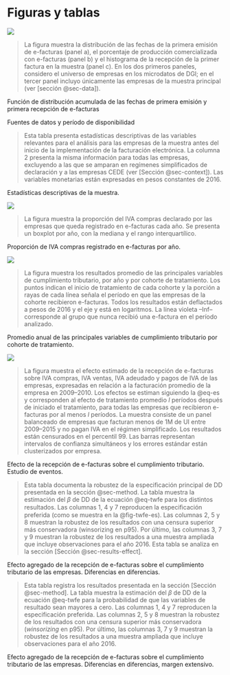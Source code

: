 # Figuras y tablas {.unnumbered}

::: {#fig-adoption}

![](../../out/figures/fig1.png)

> \scriptsize \textbf{Notas:} La figura muestra la distribución de las fechas de la primera emisión de e-facturas (panel a), el porcentaje de producción comercializada con e-facturas (panel b) y el histograma de la recepción de la primer factura en la muestra (panel c). En los dos primeros paneles, considero el universo de empresas en los microdatos de DGI; en el tercer panel incluyo únicamente las empresas de la muestra principal (ver [sección @sec-data]).

Función de distribución acumulada de las fechas de primera emisión y primera recepción de e-facturas
:::

::: {#tbl-data}

\resizebox{\textwidth}{!}{\input{../../out/tables/available_data.tex}}

Fuentes de datos y período de disponibilidad
:::

::: {#tbl-sample-summary}

\input{../../out/tables/sample_summary.tex}

> \scriptsize \textbf{Notas:} Esta tabla presenta estadísticas descriptivas de las variables relevantes para el análisis para las empresas de la muestra antes del inicio de la implementación de la facturación electrónica. La columna 2 presenta la misma información para todas las empresas, excluyendo a las que se amparan en regímenes simplificados de declaración y a las empresas CEDE (ver [Sección @sec-context]). Las variables monetarias están expresadas en pesos constantes de 2016.

Estadísticas descriptivas de la muestra.
:::

::: {#fig-reception-intensity}

![](../../out/figures/reception_intensity.all.png)

> \scriptsize \textbf{Notas:} La figura muestra la proporción del IVA compras declarado por las empresas que queda registrado en e-facturas cada año. Se presenta un boxplot por año, con la mediana y el rango interquartílico.

Proporción de IVA compras registrado en e-facturas por año.
:::

::: {#fig-time-trends}

![](../../out/figures/time_trends.png)

> \scriptsize \textbf{Notas:} La figura muestra los resultados promedio de las principales variables de cumplimiento tributario, por año y por cohorte de tratamiento. Los puntos indican el inicio de tratamiento de cada cohorte y la porción a rayas de cada línea señala el período en que las empresas de la cohorte recibieron e-facturas. Todos los resultados están deflactados a pesos de 2016 y el eje y está en logaritmos. La línea violeta –Inf– corresponde al grupo que nunca recibió una e-factura en el período analizado.

Promedio anual de las principales variables de cumplimiento tributario por cohorte de tratamiento.
:::

::: {#fig-twfe-es}

![](../../out/figures/es.twfe.y.all.png)

> \scriptsize \textbf{Notas:} La figura muestra el efecto estimado de la recepción de e-facturas sobre IVA compras, IVA ventas, IVA adeudado y pagos de IVA de las empresas, expresadas en relación a la facturación promedio de la empresa en 2009–2010. Los efectos se estiman siguiendo la @eq-es y corresponden al efecto de tratamiento promedio $l$ períodos después de iniciado el tratamiento, para todas las empresas que recibieron e-facturas por al menos $l$ períodos. La muestra consiste de un panel balanceado de empresas que facturan menos de 1M de UI entre 2009–2015 y no pagan IVA en el régimen simplificado. Los resultados están censurados en el percentil 99. Las barras representan intervalos de confianza simultáneos y los errores estándar están clusterizados por empresa.

Efecto de la recepción de e-facturas sobre el cumplimiento tributario. Estudio de eventos.
:::

::: {#tbl-twfe-all}

\resizebox{\textwidth}{!}{\input{../../out/tables/twfe.y.all.overall_att.all.tex}}

> \scriptsize \textbf{Notas:} Esta tabla documenta la robustez de la especificación principal de DD presentada en la sección @sec-method. La tabla muestra la estimación del $\beta$ de DD de la ecuación @eq-twfe para los distintos resultados. Las columnas 1, 4 y 7 reproducen la especiﬁcación preferida (como se muestra en la @fig-twfe-es). Las columnas 2, 5 y 8 muestran la robustez de los resultados con una censura superior más conservadora (winsorizing en p95). Por último, las columnas 3, 7 y 9 muestran la robustez de los resultados a una muestra ampliada que incluye observaciones para el año 2016. Esta tabla se analiza en la sección [Sección @sec-results-effect]. 

Efecto agregado de la recepción de e-facturas sobre el cumplimiento tributario de las empresas. Diferencias en diferencias.
:::

::: {#tbl-twfe-ext}

\resizebox{\textwidth}{!}{\input{../../out/tables/twfe.y.all.overall_att.ext.tex}}

> \scriptsize \textbf{Notas:} Esta tabla registra los resultados presentada en la sección [Sección @sec-method]. La tabla muestra la estimación del $\beta$ de DD de la ecuación @eq-twfe para la probabilidad de que las variables de resultado sean mayores a cero. Las columnas 1, 4 y 7 reproducen la especificación preferida. Las columnas 2, 5 y 8 muestran la robustez de los resultados con una censura superior más conservadora (*winsorizing* en p95). Por último, las columnas 3, 7 y 9 muestran la robustez de los resultados a una muestra ampliada que incluye observaciones para el año 2016.

Efecto agregado de la recepción de e-facturas sobre el cumplimiento tributario de las empresas. Diferencias en diferencias, margen extensivo.
:::
